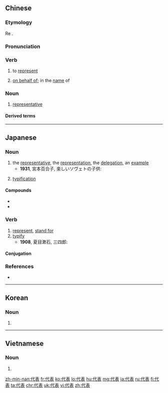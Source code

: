 ==Chinese==
{{zh-forms}}

===Etymology===
Re{{borrowing|zh|ja|-|nocap=1}} {{ja-r|代表|だいひょう}}.

===Pronunciation===
{{zh-pron
|m=dàibiǎo
|c=doi6 biu2
|h=pfs=thoi-péu
|ma=y
|mn=tāi-piáu
|cat=v,n
}}

===Verb===
{{zh-verb}}

# to [[represent]]
#: {{zh-x|^月亮 '''^代表''' ^我 的 ^心|{{w|The Moon Represents My Heart|"The Moon '''Represents''' My Heart"}} (a song popularized by {{w|Teresa Teng}})}}
# [[on behalf of]]; in the [[name]] of

===Noun===
{{zh-noun}}

# [[representative]]

====Derived terms====
{{zh-der|代表團|代表性|代表作}}

{{zh-cat|Beginning}}

----

==Japanese==
{{ja-kanjitab|だい|ひょう|yomi=on}}

===Noun===
{{ja-noun|だいひょう}}

# the [[representative]], the [[representation]], the [[delegation]], an [[example]]
#* '''1931''', 宮本百合子, 楽しいソヴェトの子供:
#*: {{ja-usex|母さんは、工場で職場'''代表'''をやっている。|かあさん は、 こうじょう で しょくば '''だいひょう''' を やって いる。|The mother serves as the representative on the factory floor.}}
# [[typification]]

====Compounds====
* {{l/ja|代表作}}
* {{l/ja|代表者}}

===Verb===
{{ja-verb-suru|だいひょう}}

# [[represent]], [[stand for]]
# [[typify]]
#* '''1908''', 夏目漱石, 三四郎:
#*: {{ja-usex|これが日本の社会を'''代表'''しているんだと言う。|これ が にほん の しゃかい を '''だいひょう''' して いる ん だ と いう。|This typifies Japanese society.}}

====Conjugation====
{{ja-suru|だいひょう}}

===References===
* {{R:Shogakukan}}

----

==Korean==
{{ko-hanjatab}}

===Noun===
{{ko-noun|hangeul=대표}}

# {{hanja form of|대표|representative}}

----

==Vietnamese==
{{vi-hantutab}}

===Noun===
{{vi-hantu}}

# {{han tu form of|đại biểu|[[representative]]}}

[[zh-min-nan:代表]]
[[fr:代表]]
[[ko:代表]]
[[lo:代表]]
[[hu:代表]]
[[mg:代表]]
[[ja:代表]]
[[ru:代表]]
[[fi:代表]]
[[ta:代表]]
[[chr:代表]]
[[uk:代表]]
[[vi:代表]]
[[zh:代表]]